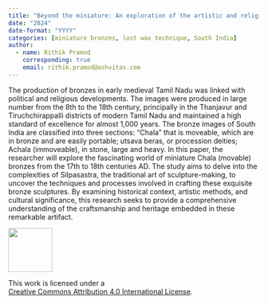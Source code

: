 ```yaml
---
title: "Beyond the miniature: An exploration of the artistic and religious dimensions of Tamil Nadu's bronze scupltures"
date: "2024"
date-format: "YYYY"
categories: [miniature bronzes, lost wax technique, South India]
author: 
  - name: Rithik Pramod
    corresponding: true
    email: rithik.pramod@ashvitas.com
---
```


The production of bronzes in early medieval Tamil Nadu was linked with political and religious developments. The images were produced in large number from the 8th to the 18th century, principally in the Thanjavur and Tiruchchirappalli districts of modern Tamil Nadu and maintained a high standard of excellence for almost 1,000 years. The bronze images of South India are classified into three sections: "Chala" that is moveable, which are in bronze and are easily portable; utsava beras, or procession deities; Achala (immoveable), in stone, large and heavy. In this paper, the researcher will explore the fascinating world of miniature Chala (movable) bronzes from the 17th to 18th centuries AD. The study aims to delve into the complexities of Silpasastra, the traditional art of sculpture-making, to uncover the techniques and processes involved in crafting these exquisite bronze sculptures. By examining historical context, artistic methods, and cultural significance, this research seeks to provide a comprehensive understanding of the craftsmanship and heritage embedded in these remarkable artifact.

::: {layout="[ 20 , 85 ]"}

::: {#column-image}
[![](https://i.creativecommons.org/l/by/4.0/88x31.png){width=88}](http://creativecommons.org/licenses/by/4.0/)
:::

::: {#column-text}
This work is licensed under a<br>[Creative Commons Attribution 4.0 International License](https://creativecommons.org/licenses/by/4.0/).
:::

:::
